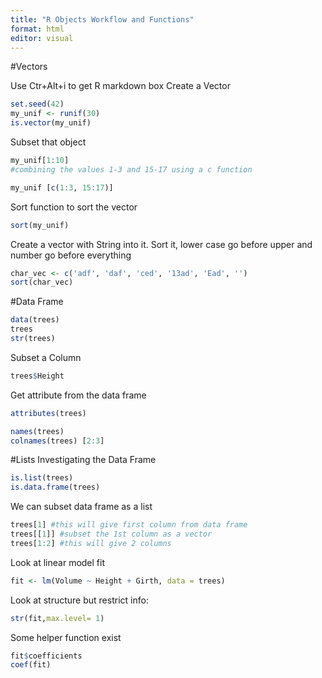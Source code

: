 ```yaml
---
title: "R Objects Workflow and Functions"
format: html
editor: visual
---
```


#Vectors

Use Ctr+Alt+i to get R markdown box
Create a Vector

```r
set.seed(42)
my_unif <- runif(30)
is.vector(my_unif)
```
Subset that object

```r
my_unif[1:10]
#combining the values 1-3 and 15-17 using a c function

my_unif [c(1:3, 15:17)]

```

Sort function to sort the vector

```r
sort(my_unif)
```

Create a vector with String into it. Sort it, lower case go before upper and number go before everything
```r
char_vec <- c('adf', 'daf', 'ced', '13ad', 'Ead', '')
sort(char_vec)
```
#Data Frame

```r
data(trees)
trees
str(trees)
```
Subset a Column

```r
trees$Height
```
Get attribute from the data frame
```r
attributes(trees)

names(trees)
colnames(trees) [2:3]
```
#Lists
Investigating the Data Frame
```r

is.list(trees)
is.data.frame(trees)


```
We can subset data frame as a list

```r
trees[1] #this will give first column from data frame
trees[[1]] #subset the 1st column as a vector
trees[1:2] #this will give 2 columns
```
Look at linear model fit
```r
fit <- lm(Volume ~ Height + Girth, data = trees)

```
Look at structure but restrict info:

```r
str(fit,max.level= 1)

```

Some helper function exist

```r
fit$coefficients
coef(fit)
```




